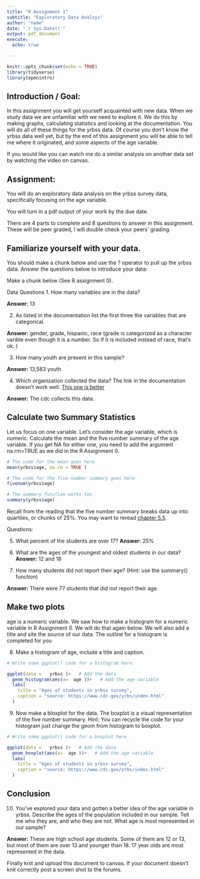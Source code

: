 ```yaml
---
title: "R Assignment 1"
subtitle: "Exploratory Data Analsys"
author: "name"
date: "`r Sys.Date()`"
output: pdf_document
execute: 
  echo: true

---
```


```r
knitr::opts_chunk$set(echo = TRUE)
library(tidyverse)
library(openintro)
```

## Introduction / Goal:

In this assignment you will get yourself acquainted with new data. When we study data we are unfamiliar with we need to explore it. We do this by making graphs, calculating statistics and looking at the documentation. You will do all of these things for the yrbss data. Of course you don't know the yrbss data well yet, but by the end of this assignment you will be able to tell me where it originated, and some aspects of the age variable. 

If you would like you can watch me do a similar analysis on another data set by watching the video on canvas. 

## Assignment: 

You will do an exploratory data analysis on the yrbss survey data, specifically focusing on the age variable.

You will turn in a pdf output of your work by the due date.

There are 4 parts to complete and 8 questions to answer in this assignment. These will be peer graded, I will double check your peers' grading. 

## Familiarize yourself with your data. 

You should make a chunk below and use the ? operator to pull up the yrbss data. Answer the questions below to introduce your data:

Make a chunk below (See R assignment 0). 



Data Questions
1. How many variables are in the data?

**Answer:** 13

2. As listed in the documentation list the first three the variables that are categorical.

**Answer:** gender, grade, hispanic, race (grade is categorized as a character varible even though it is a number. So if it is included instead of race, that's ok. ) 

3. How many youth are present in this sample? 

**Answer:** 13,583 youth

4. Which organization collected the data? The link in the documentation doesn't work well. [This one is better](https://www.cdc.gov/yrbs/index.html)

**Answer:** The cdc collects this data. 


## Calculate two Summary Statistics

Let us focus on one variable. Let's consider the age variable, which is numeric. Calculate the mean and the five number summary of the age variable.  If you get NA for either one, you need to add the argument na.rm=TRUE as we did in the R Assignment 0. 

```r
# The code for the mean goes here
mean(yrbss$age, na.rm = TRUE )
```

```r
# The code for the five number summary goes here
fivenum(yrbss$age)

# The summary function works too
summary(yrbss$age)
```


Recall from the reading that the five number summary breaks data up into quartiles, or chunks of 25%. You may want to reread  [chapter 5.5](https://openintro-ims.netlify.app/explore-numerical#sec-boxplots).

Questions:

5. What percent of the students are over 17?
**Answer:** 25%

6. What are the ages of the youngest and oldest students in our data?
**Answer:** 12 and 18

7. How many students did not report their age? (Hint: use the summary() function)

**Answer:** There were 77 students that did not report their age. 

## Make two plots

age is a numeric variable. We saw how to make a histogram for a numeric variable in R Assignment 0. We will do that again below. We will also add a title and site the source of our data. The outline for a histogram is completed for you

8. Make a histogram of age, include a title and caption. 
```r
# Write some ggplot() code for a histogram here. 

ggplot(data =   yrbss )+   # Add the data
  geom_histogram(aes(x=  age ))+   # Add the age variable
  labs(
    title = "Ages of students in yrbss survey",
    caption = "source: https://www.cdc.gov/yrbs/index.html"
  )

```

9. Now make a bloxplot for the data. The boxplot is a visual representation of the five number summary. Hint: You can recycle the code for your histogram just change the geom from histogram to boxplot. 

```r
# Write some ggplot() code for a boxplot here. 

ggplot(data =   yrbss )+   # Add the data
  geom_boxplot(aes(x=  age ))+   # Add the age variable
  labs(
    title = "Ages of students in yrbss survey",
    caption = "source: https://www.cdc.gov/yrbs/index.html"
  )

```

## Conclusion

10. You've explored your data and gotten a better idea of the age variable in yrbss. Describe the ages of the population included in our sample. Tell me who they are, and who they are not. What age is most represented in our sample? 

**Answer:** These are high school age students. Some of them are 12 or 13, but most of them are over 13 and younger than 18. 17 year olds are most represented in the data. 


Finally knit and upload this document to canvas. If your document doesn't knit correctly post a screen shot to the forums. 



